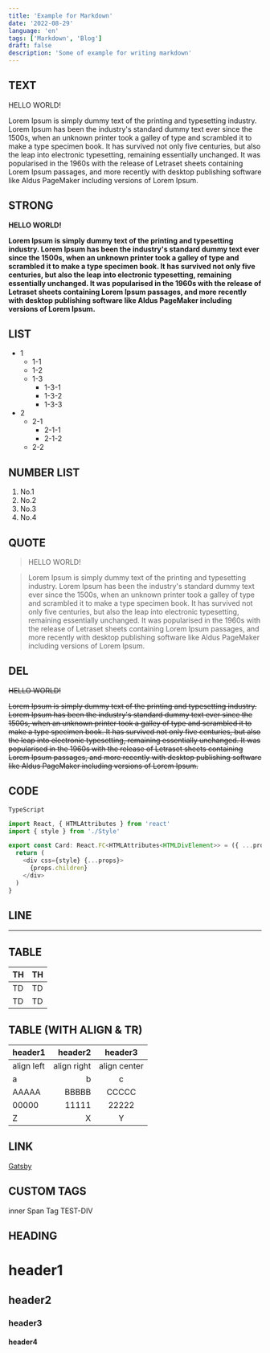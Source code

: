 ```yaml
---
title: 'Example for Markdown'
date: '2022-08-29'
language: 'en'
tags: ['Markdown', 'Blog']
draft: false
description: 'Some of example for writing markdown'
---
```


## TEXT

HELLO WORLD!

Lorem Ipsum is simply dummy text of the printing and typesetting industry. Lorem Ipsum has been the industry's standard dummy text ever since the 1500s, when an unknown printer took a galley of type and scrambled it to make a type specimen book. It has survived not only five centuries, but also the leap into electronic typesetting, remaining essentially unchanged. It was popularised in the 1960s with the release of Letraset sheets containing Lorem Ipsum passages, and more recently with desktop publishing software like Aldus PageMaker including versions of Lorem Ipsum.

## STRONG

**HELLO WORLD!**

**Lorem Ipsum is simply dummy text of the printing and typesetting industry. Lorem Ipsum has been the industry's standard dummy text ever since the 1500s, when an unknown printer took a galley of type and scrambled it to make a type specimen book. It has survived not only five centuries, but also the leap into electronic typesetting, remaining essentially unchanged. It was popularised in the 1960s with the release of Letraset sheets containing Lorem Ipsum passages, and more recently with desktop publishing software like Aldus PageMaker including versions of Lorem Ipsum.**

## LIST

- 1
  - 1-1
  - 1-2
  - 1-3
    - 1-3-1
    - 1-3-2
    - 1-3-3
- 2
  - 2-1
    - 2-1-1
    - 2-1-2
  - 2-2

## NUMBER LIST

1. No.1
1. No.2
1. No.3
1. No.4

## QUOTE

> HELLO WORLD!

> Lorem Ipsum is simply dummy text of the printing and typesetting industry. Lorem Ipsum has been the industry's standard dummy text ever since the 1500s, when an unknown printer took a galley of type and scrambled it to make a type specimen book. It has survived not only five centuries, but also the leap into electronic typesetting, remaining essentially unchanged. It was popularised in the 1960s with the release of Letraset sheets containing Lorem Ipsum passages, and more recently with desktop publishing software like Aldus PageMaker including versions of Lorem Ipsum.

## DEL

~~HELLO WORLD!~~

~~Lorem Ipsum is simply dummy text of the printing and typesetting industry. Lorem Ipsum has been the industry's standard dummy text ever since the 1500s, when an unknown printer took a galley of type and scrambled it to make a type specimen book. It has survived not only five centuries, but also the leap into electronic typesetting, remaining essentially unchanged. It was popularised in the 1960s with the release of Letraset sheets containing Lorem Ipsum passages, and more recently with desktop publishing software like Aldus PageMaker including versions of Lorem Ipsum.~~

## CODE

`TypeScript`

```ts
import React, { HTMLAttributes } from 'react'
import { style } from './Style'

export const Card: React.FC<HTMLAttributes<HTMLDivElement>> = ({ ...props }) => {
  return (
    <div css={style} {...props}>
      {props.children}
    </div>
  )
}
```

## LINE

---

## TABLE

| TH  | TH  |
| --- | --- |
| TD  | TD  |
| TD  | TD  |

## TABLE (WITH ALIGN & TR)

| header1    |     header2 |   header3    |
| :--------- | ----------: | :----------: |
| align left | align right | align center |
| a          |           b |      c       |
| AAAAA      |       BBBBB |    CCCCC     |
| 00000      |       11111 |    22222     |
| Z          |           X |      Y       |

## LINK

[Gatsby](https://www.gatsbyjs.org)

## CUSTOM TAGS

<div className="test-div">
  <span className="inner">inner Span Tag</span>
  TEST-DIV
</div>

## HEADING

# header1

## header2

### header3

#### header4
